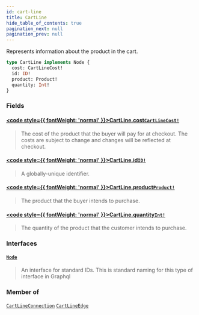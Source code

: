 ```yaml
---
id: cart-line
title: CartLine
hide_table_of_contents: true
pagination_next: null
pagination_prev: null
---
```








Represents information about the product in the cart.

```graphql
type CartLine implements Node {
  cost: CartLineCost!
  id: ID!
  product: Product!
  quantity: Int!
}
```


### Fields

#### [<code style={{ fontWeight: 'normal' }}>CartLine.<b>cost</b></code>](#)<Bullet />[`CartLineCost!`](/objects/cart-line-cost) <Badge class="secondary" text="non-null"/> <Badge class="secondary" text="object"/>
> The cost of the product that the buyer will pay for at checkout. The costs are subject to change and changes will
be reflected at checkout.
> 

#### [<code style={{ fontWeight: 'normal' }}>CartLine.<b>id</b></code>](#)<Bullet />[`ID!`](/scalars/id) <Badge class="secondary" text="non-null"/> <Badge class="secondary" text="scalar"/>
> A globally-unique identifier.
> 

#### [<code style={{ fontWeight: 'normal' }}>CartLine.<b>product</b></code>](#)<Bullet />[`Product!`](/objects/product) <Badge class="secondary" text="non-null"/> <Badge class="secondary" text="object"/>
> The product that the buyer intends to purchase.
> 

#### [<code style={{ fontWeight: 'normal' }}>CartLine.<b>quantity</b></code>](#)<Bullet />[`Int!`](/scalars/int) <Badge class="secondary" text="non-null"/> <Badge class="secondary" text="scalar"/>
> The quantity of the product that the customer intends to purchase.
> 

### Interfaces

#### [`Node`](/interfaces/node) <Badge class="secondary" text="interface"/>
> An interface for standard IDs. This is standard naming for this type of interface in Graphql
> 



### Member of

[`CartLineConnection`](/objects/cart-line-connection)  <Badge class="secondary" text="object"/><Bullet />[`CartLineEdge`](/objects/cart-line-edge)  <Badge class="secondary" text="object"/>



